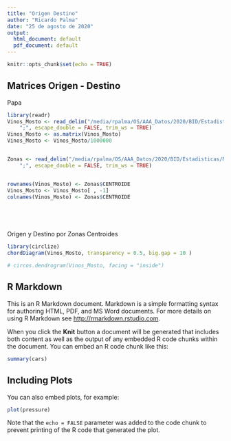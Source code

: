 ```yaml
---
title: "Origen Destino"
author: "Ricardo Palma"
date: "25 de agosto de 2020"
output:
  html_document: default
  pdf_document: default
---
```


```r
knitr::opts_chunk$set(echo = TRUE)
```


## Matrices Origen - Destino

Papa

```r
library(readr)
Vinos_Mosto <- read_delim("/media/rpalma/OS/AAA_Datos/2020/BID/Estadisticas/Matriz Origen Destino/CSV/Papas.csv", 
    ";", escape_double = FALSE, trim_ws = TRUE)
Vinos_Mosto <- as.matrix(Vinos_Mosto)
Vinos_Mosto <- Vinos_Mosto/1000000


Zonas <- read_delim("/media/rpalma/OS/AAA_Datos/2020/BID/Estadisticas/Matriz Origen Destino/CSV/Zonas.csv", 
    ";", escape_double = FALSE, trim_ws = TRUE)


rownames(Vinos_Mosto) <- Zonas$CENTROIDE
Vinos_Mosto <- Vinos_Mosto[ , -1]
colnames(Vinos_Mosto) <- Zonas$CENTROIDE






```


Origen y Destino por Zonas Centroides

```r
library(circlize)
chordDiagram(Vinos_Mosto, transparency = 0.5, big.gap = 10 )


```



```r
# circos.dendrogram(Vinos_Mosto, facing = "inside")
```


## R Markdown

This is an R Markdown document. Markdown is a simple formatting syntax for authoring HTML, PDF, and MS Word documents. For more details on using R Markdown see <http://rmarkdown.rstudio.com>.

When you click the **Knit** button a document will be generated that includes both content as well as the output of any embedded R code chunks within the document. You can embed an R code chunk like this:

```r
summary(cars)
```

## Including Plots

You can also embed plots, for example:

```r
plot(pressure)
```

Note that the `echo = FALSE` parameter was added to the code chunk to prevent printing of the R code that generated the plot.
